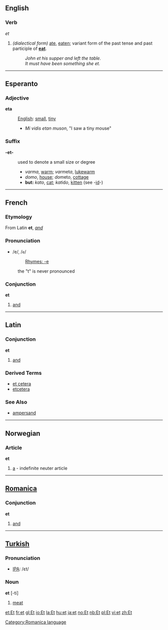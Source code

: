 ==English==
===Verb===
''et''

# ''(dialectical form)'' [[ate]], [[eaten]]; variant form of the past tense and past participle of '''[[eat]]'''.
#: ''John et his supper and left the table.''
#: ''It must have been something she et.''

----
==Esperanto==
===Adjective===

'''eta'''

:[[English]]: [[small]], [[tiny]]
:*''Mi vidis etan muson'', "I saw a tiny mouse"

===Suffix===
'''-et-'''

: used to denote a small size or degree
:* ''varma'', [[warm]]; ''varm''et''a'', [[lukewarm]]
:* ''domo'', [[house]]; ''dom''et''o'', [[cottage]]
:* '''but:''' ''kato'', [[cat]]; ''kat''id''o'', [[kitten]] (see -[[id]]-)

----

==French== 
===Etymology===
From Latin '''et''', ''[[and]]''

===Pronunciation===
*/e/, /<tt>e</tt>/
*:[[Rhymes:French:-e|Rhymes: -e]]
:the "t" is never pronounced

=== Conjunction ===
'''et'''

# [[and]]

----

==Latin==
===Conjunction===
'''et'''

# [[and]]
{{seeCites}}

===Derived Terms===
*[[et cetera]]
*[[etcetera]]

===See Also===
*[[ampersand]]

----

==Norwegian==
=== Article ===
'''et'''

# [[a]] - indefinite neuter article
----

==[[Romanica]]==
[[Category:Romanica language]]
===Conjunction===
'''et'''

# [[and]]

----

==[[Turkish]]==

=== Pronunciation ===
*[[w:IPA|IPA]]: /ɛt/

=== Noun ===

'''et''' [-ti]

#[[meat]]

[[et:Et]]
[[fr:et]]
[[gl:Et]]
[[io:Et]]
[[la:Et]]
[[hu:et]]
[[ja:et]]
[[no:Et]]
[[nb:Et]]
[[pl:Et]]
[[vi:et]]
[[zh:Et]]